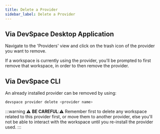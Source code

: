 ```yaml
---
title: Delete a Provider
sidebar_label: Delete a Provider
---
```


## Via DevSpace Desktop Application

Navigate to the 'Providers' view and click on the trash icon of the provider
you want to remove.

If a workspace is currently using the provider, you'll be prompted to first
remove that workspace, in order to then remove the provider.

## Via DevSpace CLI

An already installed provider can be removed by using:

```sh
devspace provider delete <provider name>
```

:::warning
⚠️ **BE CAREFUL**:⚠️
Remember first to delete any workspace related to this provider first, or move
them to another provider, else you'll not be able to interact with the workspace
until you re-install the provider used.
:::
